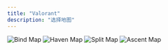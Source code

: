 ```yaml
---
title: "Valorant"
description: "选择地图"
---
```


<CardGroup cols={2}>
  <Card href="/valorant/bind/sova/recon-dart-a" className="bg-white">
    <img src="/valorant/images/maps/bind.png" alt="Bind Map" style={{
      pointerEvents: 'none',
    }} />
  </Card>
  
  <Card href="/valorant/haven/sova/recon-dart-a" className="bg-white">
    <img src="/valorant/images/maps/haven.jpg" alt="Haven Map" style={{
      pointerEvents: 'none',
    }} />
  </Card>
  
  <Card href="/valorant/split/sova/recon-dart-a" className="bg-white">
    <img src="/valorant/images/maps/split.jpg" alt="Split Map" style={{
      pointerEvents: 'none',
    }} />
  </Card>
  
  <Card href="/valorant/ascent/sova/recon-dart-a" className="bg-white">
    <img src="/valorant/images/maps/ascent.jpg" alt="Ascent Map" style={{
      pointerEvents: 'none',
    }} />
  </Card>
</CardGroup>